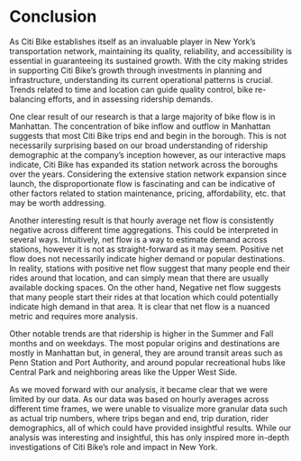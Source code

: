 # Conclusion


As Citi Bike establishes itself as an invaluable player in New York's transportation network, maintaining its quality, reliability, and accessibility is essential in guaranteeing its sustained growth. With the city making strides in supporting Citi Bike's growth through investments in planning and infrastructure, understanding its current operational patterns is crucial. Trends related to time and location can guide quality control, bike re-balancing efforts, and in assessing ridership demands. 

One clear result of our research is that a large majority of bike flow is in Manhattan. The concentration of bike inflow and outflow in Manhattan suggests that most Citi Bike trips end and begin in the borough. This is not necessarily surprising based on our broad understanding of ridership demographic at the company's inception however, as our interactive maps indicate, Citi Bike has expanded its station network across the boroughs over the years. Considering
the extensive station network expansion since launch, the disproportionate flow is fascinating and can be indicative of other factors related to station maintenance, pricing, affordability, etc. that may be worth addressing. 

Another interesting result is that hourly average net flow is consistently negative across different time aggregations. This could be interpreted in several ways. Intuitively, net flow is a way to estimate demand across stations, however it is not as straight-forward as it may seem. Positive net flow does not necessarily indicate higher demand or popular destinations. In reality, stations with positive net flow suggest that many people end their rides around that location, and can simply mean that there are usually  available docking spaces. On the other hand, Negative net flow suggests that many people start their rides at that location which could potentially indicate high demand in that area. It is clear that net flow is a nuanced metric and requires more analysis.

Other notable trends are that ridership is higher in the Summer and Fall months and on weekdays. The most popular origins and destinations are mostly in Manhattan but, in general, they are around transit areas such as Penn Station and Port Authority, and around popular recreational hubs like Central Park and neighboring areas like the Upper West Side.

As we moved forward with our analysis, it became clear that we were limited by our data. As our data was based on hourly averages across different time frames, we were unable to visualize more granular data such as actual trip numbers, where trips began and end, trip duration, rider demographics, all of which could have provided insightful results. While our analysis was interesting and insightful, this has only inspired more in-depth investigations of Citi Bike's role and impact in New York. 


